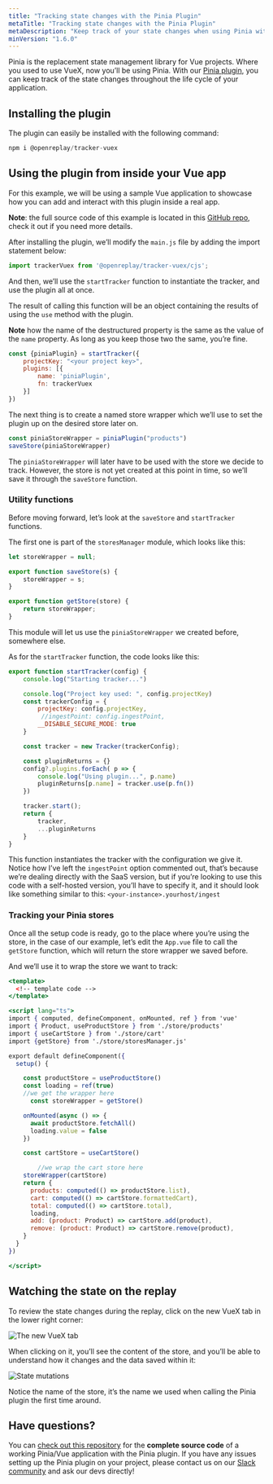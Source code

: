 ```yaml
---
title: "Tracking state changes with the Pinia Plugin"
metaTitle: "Tracking state changes with the Pinia Plugin"
metaDescription: "Keep track of your state changes when using Pinia with the Pinia plugin"
minVersion: "1.6.0"
---
```


<YoutubeVideo title="Watch how to track state with Pinia"
  description="If you don't like reading, you can follow this video tutorial showing you how to track the state of your Vue apps when you use Pinia"
  videoURL="https://youtu.be/0TE5dfzz4-c"
/>

Pinia is the replacement state management library for Vue projects. Where you used to use VueX, now you’ll be using Pinia. With our [Pinia plugin](/plugins/pinia), you can keep track of the state changes throughout the life cycle of your application.

## Installing the plugin

The plugin can easily be installed with the following command:

```jsx
npm i @openreplay/tracker-vuex
```

## Using the plugin from inside your Vue app

For this example, we will be using a sample Vue application to showcase how you can add and interact with this plugin inside a real app.

**Note**: the full source code of this example is located in this [GitHub repo](https://github.com/deleteman/openreplay-vue-pinia-example), check it out if you need more details.

After installing the plugin, we’ll modify the `main.js` file by adding the import statement below:

```jsx
import trackerVuex from '@openreplay/tracker-vuex/cjs';
```

And then, we’ll use the `startTracker` function to instantiate the tracker, and use the plugin all at once.

The result of calling this function will be an object containing the results of using the `use` method with the plugin.

**Note** how the name of the destructured property is the same as the value of the `name` property. As  long as you keep those two the same, you’re fine.

```jsx
const {piniaPlugin} = startTracker({
    projectKey: "<your project key>",
    plugins: [{
        name: 'piniaPlugin',
        fn: trackerVuex
    }]
})
```

The next thing is to create a named store wrapper which we’ll use to set the plugin up on the desired store later on.

```jsx
const piniaStoreWrapper = piniaPlugin("products")
saveStore(piniaStoreWrapper)
```

The `piniaStoreWrapper` will later have to be used with the store we decide to track. However, the store is not yet created at this point in time, so we’ll save it through the `saveStore` function.

### Utility functions

Before moving forward, let’s look at the `saveStore` and `startTracker` functions.

The first one is part of the `storesManager` module, which looks like this:

```jsx
let storeWrapper = null;

export function saveStore(s) {
    storeWrapper = s;
}

export function getStore(store) {
    return storeWrapper;
}
```

This module will let us use the `piniaStoreWrapper` we created before, somewhere else.

As for the `startTracker` function, the code looks like this:

```jsx
export function startTracker(config) {
    console.log("Starting tracker...")

    console.log("Project key used: ", config.projectKey)
    const trackerConfig = {
        projectKey: config.projectKey,
         //ingestPoint: config.ingestPoint,
        __DISABLE_SECURE_MODE: true
    }

    const tracker = new Tracker(trackerConfig);

    const pluginReturns = {}
    config?.plugins.forEach( p => {
        console.log("Using plugin...", p.name)
        pluginReturns[p.name] = tracker.use(p.fn())
    })

    tracker.start();
    return {
        tracker,
        ...pluginReturns
    }
}
```

This function instantiates the tracker with the configuration we give it. Notice how I’ve left the `ingestPoint` option commented out, that’s because we’re dealing directly with the SaaS version, but if you’re looking to use this code with a self-hosted version, you’ll have to specify it, and it should look like something similar to this: `<your-instance>.yourhost/ingest`

### Tracking your Pinia stores

Once all the setup code is ready, go to the place where you’re using the store, in the case of our example, let’s edit the  `App.vue` file to call the `getStore` function, which will return the store wrapper we saved before.

And we’ll use it to wrap the store we want to track:

```jsx
<template>
  <!-- template code -->
</template>

<script lang="ts">
import { computed, defineComponent, onMounted, ref } from 'vue'
import { Product, useProductStore } from './store/products'
import { useCartStore } from './store/cart'
import {getStore} from './store/storesManager.js'

export default defineComponent({
  setup() {

    const productStore = useProductStore()
    const loading = ref(true)
    //we get the wrapper here
	  const storeWrapper = getStore()

    onMounted(async () => {
      await productStore.fetchAll()
      loading.value = false
    })

    const cartStore = useCartStore()

		//we wrap the cart store here
    storeWrapper(cartStore)
    return {
      products: computed(() => productStore.list),
      cart: computed(() => cartStore.formattedCart),
      total: computed(() => cartStore.total),
      loading,
      add: (product: Product) => cartStore.add(product),
      remove: (product: Product) => cartStore.remove(product),
    }
  }
})

</script>
```

## Watching the state on the replay

To review the state changes during the replay, click on the new VueX tab in the lower right corner:

![The new VueX tab](/tutorials//pinia/new-tab.png)

When clicking on it, you’ll see the content of the store, and you’ll be able to understand how it changes and the data saved within it:

![State mutations](/tutorials//pinia/state-changes.png)

Notice the name of the store, it’s the name we used when calling the Pinia plugin  the first time around.

## Have questions?

You can [check out this repository](https://github.com/deleteman/openreplay-vue-pinia-example) for the **complete source code** of a working Pinia/Vue application with the Pinia plugin. If you have any issues setting up the Pinia plugin on your project, please contact us on our [Slack community](https://slack.openreplay.com/) and ask our devs directly!
